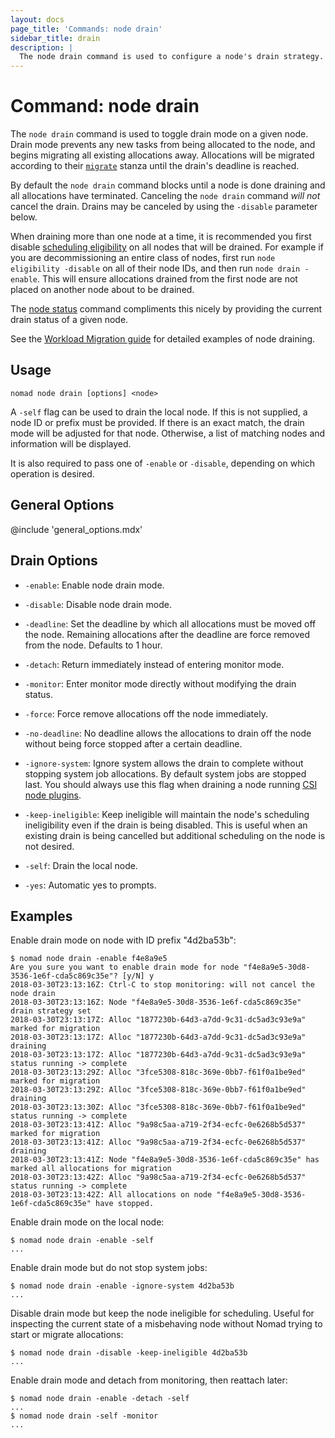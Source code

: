```yaml
---
layout: docs
page_title: 'Commands: node drain'
sidebar_title: drain
description: |
  The node drain command is used to configure a node's drain strategy.
---
```


# Command: node drain

The `node drain` command is used to toggle drain mode on a given node. Drain
mode prevents any new tasks from being allocated to the node, and begins
migrating all existing allocations away. Allocations will be migrated according
to their [`migrate`][migrate] stanza until the drain's deadline is reached.

By default the `node drain` command blocks until a node is done draining and
all allocations have terminated. Canceling the `node drain` command _will not_
cancel the drain. Drains may be canceled by using the `-disable` parameter
below.

When draining more than one node at a time, it is recommended you first
disable [scheduling eligibility][eligibility] on all nodes that will be
drained. For example if you are decommissioning an entire class of nodes,
first run `node eligibility -disable` on all of their node IDs, and then run
`node drain -enable`. This will ensure allocations drained from the first node
are not placed on another node about to be drained.

The [node status] command compliments this nicely by providing the current drain
status of a given node.

See the [Workload Migration guide] for detailed examples of node draining.

## Usage

```plaintext
nomad node drain [options] <node>
```

A `-self` flag can be used to drain the local node. If this is not supplied, a
node ID or prefix must be provided. If there is an exact match, the drain mode
will be adjusted for that node. Otherwise, a list of matching nodes and
information will be displayed.

It is also required to pass one of `-enable` or `-disable`, depending on which
operation is desired.

## General Options

@include 'general_options.mdx'

## Drain Options

- `-enable`: Enable node drain mode.

- `-disable`: Disable node drain mode.

- `-deadline`: Set the deadline by which all allocations must be moved off the
  node. Remaining allocations after the deadline are force removed from the
  node. Defaults to 1 hour.

- `-detach`: Return immediately instead of entering monitor mode.

- `-monitor`: Enter monitor mode directly without modifying the drain status.

- `-force`: Force remove allocations off the node immediately.

- `-no-deadline`: No deadline allows the allocations to drain off the node
  without being force stopped after a certain deadline.

- `-ignore-system`: Ignore system allows the drain to complete without
  stopping system job allocations. By default system jobs are stopped
  last. You should always use this flag when draining a node running
  [CSI node plugins][internals-csi].

- `-keep-ineligible`: Keep ineligible will maintain the node's scheduling
  ineligibility even if the drain is being disabled. This is useful when an
  existing drain is being cancelled but additional scheduling on the node is not
  desired.

- `-self`: Drain the local node.

- `-yes`: Automatic yes to prompts.

## Examples

Enable drain mode on node with ID prefix "4d2ba53b":

```shell-session
$ nomad node drain -enable f4e8a9e5
Are you sure you want to enable drain mode for node "f4e8a9e5-30d8-3536-1e6f-cda5c869c35e"? [y/N] y
2018-03-30T23:13:16Z: Ctrl-C to stop monitoring: will not cancel the node drain
2018-03-30T23:13:16Z: Node "f4e8a9e5-30d8-3536-1e6f-cda5c869c35e" drain strategy set
2018-03-30T23:13:17Z: Alloc "1877230b-64d3-a7dd-9c31-dc5ad3c93e9a" marked for migration
2018-03-30T23:13:17Z: Alloc "1877230b-64d3-a7dd-9c31-dc5ad3c93e9a" draining
2018-03-30T23:13:17Z: Alloc "1877230b-64d3-a7dd-9c31-dc5ad3c93e9a" status running -> complete
2018-03-30T23:13:29Z: Alloc "3fce5308-818c-369e-0bb7-f61f0a1be9ed" marked for migration
2018-03-30T23:13:29Z: Alloc "3fce5308-818c-369e-0bb7-f61f0a1be9ed" draining
2018-03-30T23:13:30Z: Alloc "3fce5308-818c-369e-0bb7-f61f0a1be9ed" status running -> complete
2018-03-30T23:13:41Z: Alloc "9a98c5aa-a719-2f34-ecfc-0e6268b5d537" marked for migration
2018-03-30T23:13:41Z: Alloc "9a98c5aa-a719-2f34-ecfc-0e6268b5d537" draining
2018-03-30T23:13:41Z: Node "f4e8a9e5-30d8-3536-1e6f-cda5c869c35e" has marked all allocations for migration
2018-03-30T23:13:42Z: Alloc "9a98c5aa-a719-2f34-ecfc-0e6268b5d537" status running -> complete
2018-03-30T23:13:42Z: All allocations on node "f4e8a9e5-30d8-3536-1e6f-cda5c869c35e" have stopped.
```

Enable drain mode on the local node:

```shell-session
$ nomad node drain -enable -self
...
```

Enable drain mode but do not stop system jobs:

```shell-session
$ nomad node drain -enable -ignore-system 4d2ba53b
...
```

Disable drain mode but keep the node ineligible for scheduling. Useful for
inspecting the current state of a misbehaving node without Nomad trying to
start or migrate allocations:

```shell-session
$ nomad node drain -disable -keep-ineligible 4d2ba53b
...
```

Enable drain mode and detach from monitoring, then reattach later:

```shell-session
$ nomad node drain -enable -detach -self
...
$ nomad node drain -self -monitor
...
```

[eligibility]: /docs/commands/node/eligibility
[migrate]: /docs/job-specification/migrate
[node status]: /docs/commands/node/status
[workload migration guide]: https://learn.hashicorp.com/tutorials/nomad/node-drain
[internals-csi]: /docs/internals/plugins/csi
